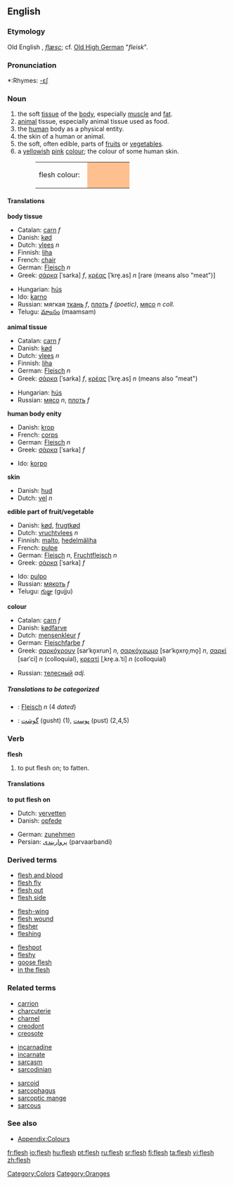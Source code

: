 {{wikipedia}}
==English==

===Etymology===
Old English ''{{Latinx|flǣsc}}'', ''[[flæsc]]''; cf. [[Old_High_German|Old High German]] "''fleisk''".

===Pronunciation===
*:Rhymes: [[Rhymes:English:-ɛʃ|-ɛʃ]]

===Noun===
{{en-noun|-}}

#the soft [[tissue]] of the [[body]], especially [[muscle]] and [[fat]].
#[[animal]] tissue, especially animal tissue used as food.
#the [[human]] body as a physical entity.
#the skin of a human or animal.
#the soft, often edible, parts of [[fruit]]s or [[vegetable]]s. 
#a [[yellow]]ish [[pink]] [[colour]]; the colour of some human skin.
#:<table><tr><td>flesh colour: &nbsp;</td><td bgcolor="#FFC090" width="80">&nbsp; </td></tr></table>

====Translations====
'''body tissue'''
{{top}}
*Catalan: [[carn]] ''f''
*Danish: [[kød]]
*Dutch: [[vlees]] ''n''
*Finnish: [[liha]]
*French: [[chair]]
*German: [[Fleisch]] ''n''
*Greek: [[σάρκα]] [ˈsarka] ''f'', [[κρέας]] [ˈkre̞.as] ''n'' [rare (means also "meat")]
{{mid}}
*Hungarian: [[hús]]
*Ido: [[karno]]
*Russian: мягкая [[ткань]] ''f'', [[плоть]] ''f (poetic)'', [[мясо]] ''n coll.''
*Telugu: [[మాంసం]] (maamsam)
{{bottom}}

'''animal tissue'''
{{top}}
*Catalan: [[carn]] ''f''
*Danish: [[kød]]
*Dutch: [[vlees]] ''n''
*Finnish: [[liha]]
*German: [[Fleisch]] ''n''
*Greek: [[σάρκα]] [ˈsarka] ''f'', [[κρέας]] [ˈkre̞.as] ''n'' (means also "meat")
{{mid}}
*Hungarian: [[hús]]
*Russian: [[мясо]] ''n'', [[плоть]] ''f''
{{bottom}}

'''human body enity'''
{{top}}
*Danish: [[krop]]
*French: [[corps]]
*German: [[Fleisch]] ''n''
*Greek: [[σάρκα]] [ˈsarka] ''f''
{{mid}}
*Ido: [[korpo]]
{{bottom}}

'''skin'''
{{top}}
*Danish: [[hud]]
*Dutch: [[vel]] ''n''
{{mid}}
{{bottom}}

'''edible part of fruit/vegetable'''
{{top}}
*Danish: [[kød]], [[frugtkød]]
*Dutch: [[vruchtvlees]] ''n''
*Finnish: [[malto]], [[hedelmäliha]]
*French: [[pulpe]]
*German: [[Fleisch]] ''n'', [[Fruchtfleisch]] ''n''
*Greek: [[σάρκα]] [ˈsarka] ''f''
{{mid}}
*Ido: [[pulpo]]
*Russian: [[мякоть]] ''f''
*Telugu: [[గుజ్జు]] (gujju)
{{bottom}}

'''colour'''
{{top}}
*Catalan: [[carn]] ''f''
*Danish: [[kødfarve]]
*Dutch: [[mensenkleur]] ''f''
*German: [[Fleischfarbe]] ''f''
*Greek: [[σαρκόχρουν]] [sarˈko̞xrun] ''n'', [[σαρκόχρωμο]] [sarˈko̞xro̞ˌmo̞] ''n'', [[σαρκί]] [sarˈci] ''n'' (colloquial), [[κρεατί]] [ˌkre̞.a.ˈti] ''n'' (colloquial)
{{mid}}
*Russian: [[телесный]] ''adj.''
{{bottom}}

=====Translations to be categorized=====
{{checktrans}}
<!--Remove this section once all of the translations below have been moved into the tables above.-->
*{{ttbc|German}}: [[Fleisch]] ''n'' (4 ''dated'')
*{{ttbc|Persian}}: [[گوشت]] (gusht) (1), [[پوست]] (pust) (2,4,5)

===Verb===
'''flesh'''

#to put flesh on; to fatten.

====Translations====
'''to put flesh on'''
{{top}}
*Dutch: [[vervetten]]
*Danish: [[opfede]]
{{mid}}
*German: [[zunehmen]]
*Persian: [[پرواربندی]] (parvaarbandi)
{{bottom}}

===Derived terms===
{{top3}}
*[[flesh and blood]]
*[[flesh fly]]
*[[flesh out]]
*[[flesh side]]
{{mid3}}
*[[flesh-wing]]
*[[flesh wound]]
*[[flesher]]
*[[fleshing]]
{{mid3}}
*[[fleshpot]]
*[[fleshy]]
*[[goose flesh]]
*[[in the flesh]]
{{bottom}}

===Related terms===
{{top3}}
*[[carrion]]
*[[charcuterie]]
*[[charnel]]
*[[creodont]]
*[[creosote]]
{{mid3}}
*[[incarnadine]]
*[[incarnate]]
*[[sarcasm]]
*[[sarcodinian]]
{{mid3}}
*[[sarcoid]]
*[[sarcophagus]]
*[[sarcoptic mange]]
*[[sarcous]]
{{bottom}}

===See also===
*[[Wiktionary_Appendix:Colours|Appendix:Colours]]

[[Category:Colors]]
[[Category:Oranges]]

[[fr:flesh]]
[[io:flesh]]
[[hu:flesh]]
[[pt:flesh]]
[[ru:flesh]]
[[sr:flesh]]
[[fi:flesh]]
[[ta:flesh]]
[[vi:flesh]]
[[zh:flesh]]